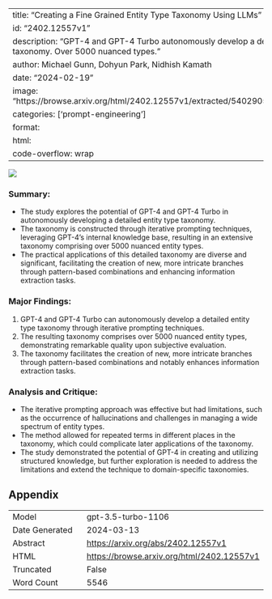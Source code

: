 
---
title: "Creating a Fine Grained Entity Type Taxonomy Using LLMs"
id: "2402.12557v1"
description: "GPT-4 and GPT-4 Turbo autonomously develop a detailed entity type taxonomy. Over 5000 nuanced types."
author: Michael Gunn, Dohyun Park, Nidhish Kamath
date: "2024-02-19"
image: "https://browse.arxiv.org/html/2402.12557v1/extracted/5402905/assets/init_prompt.png"
categories: ['prompt-engineering']
format:
  html:
    code-overflow: wrap
---

![](https://browse.arxiv.org/html/2402.12557v1/extracted/5402905/assets/init_prompt.png)

### **Summary:**
- The study explores the potential of GPT-4 and GPT-4 Turbo in autonomously developing a detailed entity type taxonomy.
- The taxonomy is constructed through iterative prompting techniques, leveraging GPT-4’s internal knowledge base, resulting in an extensive taxonomy comprising over 5000 nuanced entity types.
- The practical applications of this detailed taxonomy are diverse and significant, facilitating the creation of new, more intricate branches through pattern-based combinations and enhancing information extraction tasks.

### **Major Findings:**
1. GPT-4 and GPT-4 Turbo can autonomously develop a detailed entity type taxonomy through iterative prompting techniques.
2. The resulting taxonomy comprises over 5000 nuanced entity types, demonstrating remarkable quality upon subjective evaluation.
3. The taxonomy facilitates the creation of new, more intricate branches through pattern-based combinations and notably enhances information extraction tasks.

### **Analysis and Critique:**
- The iterative prompting approach was effective but had limitations, such as the occurrence of hallucinations and challenges in managing a wide spectrum of entity types.
- The method allowed for repeated terms in different places in the taxonomy, which could complicate later applications of the taxonomy.
- The study demonstrated the potential of GPT-4 in creating and utilizing structured knowledge, but further exploration is needed to address the limitations and extend the technique to domain-specific taxonomies.

## Appendix

|          |          |
|----------|----------|
| Model     | gpt-3.5-turbo-1106       |
| Date Generated     | 2024-03-13       |
| Abstract | [https://arxiv.org/abs/2402.12557v1](https://arxiv.org/abs/2402.12557v1)        |
| HTML     | [https://browse.arxiv.org/html/2402.12557v1](https://browse.arxiv.org/html/2402.12557v1)       |
| Truncated       | False       |
| Word Count       | 5546       |